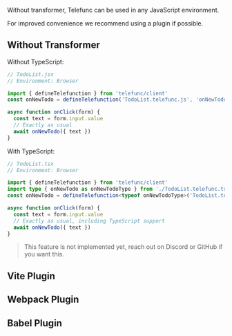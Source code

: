 Without transformer, Telefunc can be used in any JavaScript environment.

For improved convenience we recommend using a plugin if possible.

## Without Transformer

Without TypeScript:

```js
// TodoList.jsx
// Environment: Browser

import { defineTelefunction } from 'telefunc/client'
const onNewTodo = defineTelefunction('TodoList.telefunc.js', 'onNewTodo')

async function onClick(form) {
  const text = form.input.value
  // Exactly as usual
  await onNewTodo({ text })
}
```

With TypeScript:

```ts
// TodoList.tsx
// Environment: Browser

import { defineTelefunction } from 'telefunc/client'
import type { onNewTodo as onNewTodoType } from './TodoList.telefunc.ts'
const onNewTodo = defineTelefunction<typeof onNewTodoType>('TodoList.telefunc.ts', 'onNewTodo')

async function onClick(form) {
  const text = form.input.value
  // Exactly as usual, including TypeScript support
  await onNewTodo({ text })
}
```

> This feature is not implemented yet, reach out on Discord or GitHub if you want this.

## Vite Plugin

## Webpack Plugin

## Babel Plugin
